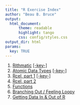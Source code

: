 ```yaml
---
title: "R Exercise Index"
author: "Beau B. Bruce"
output: 
  html_document:
      theme: readable
      highlight: tango
      css: config/styles.css
output_dir: html
params:
  key: TRUE
---
```


1. [Rithmatic](rithmatic.html) [[-key-]](pubkey/rithmatic_key.html)
1. [Atomic Data Types](atomic.html) [[-key-]](pubkey/atomic_key.html)
1. [Rcel, part 1](rcel1.html) [[-key-]](pubkey/rcel1_key.html)
1. [Rcel, part 2](rcel2.html)
1. [Functions](function.html)
1. [Branching Out / Feeling Loopy](branchloop.html)
1. [Getting Data In & Out of R](inout.html)